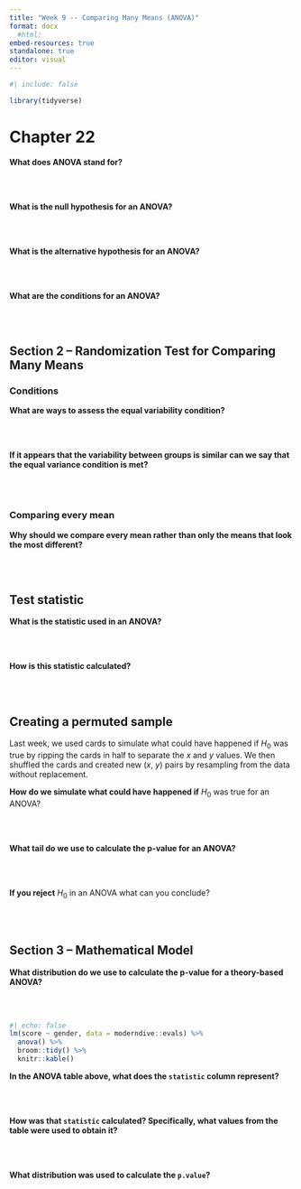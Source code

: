 ```yaml
---
title: "Week 9 -- Comparing Many Means (ANOVA)"
format: docx 
  #html:
embed-resources: true
standalone: true
editor: visual
---
```


```r
#| include: false

library(tidyverse)
```

# Chapter 22

**What does ANOVA stand for?**

</br> </br>

**What is the null hypothesis for an ANOVA?**

</br> </br>

**What is the alternative hypothesis for an ANOVA?**

</br> </br>

**What are the conditions for an ANOVA?**

</br> </br>

## Section 2 -- Randomization Test for Comparing Many Means

### Conditions

**What are ways to assess the equal variability condition?**

</br> </br>

**If it appears that the variability between groups is similar can we say that the equal variance condition is met?**

</br> </br>

### Comparing every mean

**Why should we compare every mean rather than only the means that look the most different?**

</br> </br>

## Test statistic

**What is the statistic used in an ANOVA?**

</br> </br>

**How is this statistic calculated?**

</br> </br>

## Creating a permuted sample

Last week, we used cards to simulate what could have happened if $H_0$ was true by ripping the cards in half to separate the $x$ and $y$ values. We then shuffled the cards and created new ($x$, $y$) pairs by resampling from the data without replacement.

**How do we simulate what could have happened if** $H_0$ was true for an ANOVA?

</br> </br>

**What tail do we use to calculate the p-value for an ANOVA?**

</br> </br>

**If you reject** $H_0$ in an ANOVA what can you conclude?

</br> </br>

## Section 3 -- Mathematical Model

**What distribution do we use to calculate the p-value for a theory-based ANOVA?**

</br> </br>

```r
#| echo: false
lm(score ~ gender, data = moderndive::evals) %>% 
  anova() %>% 
  broom::tidy() %>% 
  knitr::kable()
```

**In the ANOVA table above, what does the `statistic` column represent?**

</br> </br>

**How was that `statistic` calculated? Specifically, what values from the table were used to obtain it?**

</br> </br>

**What distribution was used to calculate the `p.value`?**

</br> </br>
